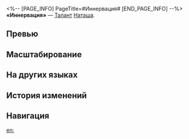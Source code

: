 <%-- [PAGE_INFO]
PageTitle=#Иннервация#
[END_PAGE_INFO] --%>
{{Навык Инфобокс
|Название         = Иннервация
|Изображение      = Навык Иннервация.png
|Персонаж         = Наташа
|Тип              = Талант
|Тэг              = Усиление
|УронСтойк        = 
|ЭнергияГен       = 
|Энергия          = 
|Длительность     = 
|Описание         = Исцеление союзников с НР ниже или равным 30% повышает исходящее исцеление Наташи на {{Цвет|Выделенный|25%—55%}}. Этот эффект также применяется к периодическому исцелению.
|Свойство1        = 
|Масштабирование1 = 
}}
'''«Иннервация»''' — [[Талант]] [[Наташа]].

==Превью==
{{Превью
|Файл = Иннервация Превью
}}

==Масштабирование==
{{Масштабирование навыка
|25%;27.5%;30%;32.5%;35%;37.5%;40.63%;43.75%;46.88%;50%;52.5%;55%;57.5%;60%;62.5%
}}

==На других языках==
{{На других языках
|en   = Innervation
|zhs  = 生机焕发
|zht  = 生機煥發
|ja   = {{Rubi|生命|いのち}}の{{Rubi|輝|かがや}}き
|ko   = 생기발랄
|es   = Inervación
|fr   = Innervation
|ru   = Иннервация
|th   = Innervation
|vi   = Bừng Bừng Sức Sống
|de   = Innervation
|id   = Innervation
|pt   = Enervação
}}

==История изменений==
{{История изменений|3.5}}

==Навигация==
{{Навык Навбокс|Наташа}}

[[en:]]